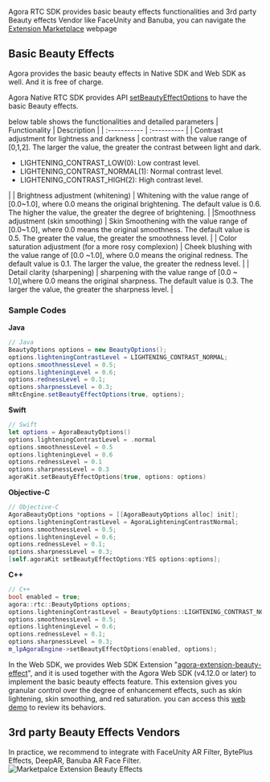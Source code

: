 Agora RTC SDK provides basic beauty effects functionalities and 3rd party Beauty effects Vendor like FaceUnity and Banuba, you can navigate the [Extension Marketplace](https://www.agora.io/en/agora-extensions-marketplace/) webpage



## Basic Beauty Effects


Agora provides the basic beauty effects in Native SDK and Web SDK as well. And it is free of charge.

Agora Native RTC SDK provides API [setBeautyEffectOptions](https://api-ref.agora.io/en/voice-sdk/android/4.x/API/class_irtcengine.html#api_irtcengine_setbeautyeffectoptions) to have the basic Beauty effects.


below table shows the functionalities and detailed parameters
| Functionality | Description |
| :----------- | :---------- |
| Contrast adjustment for lightness and darkness | contrast with the value range of [0,1,2]. The larger the value, the greater the contrast between light and dark.<ul><li>LIGHTENING_CONTRAST_LOW(0): Low contrast level.</li><li>LIGHTENING_CONTRAST_NORMAL(1): Normal contrast level.</li><li>LIGHTENING_CONTRAST_HIGH(2): High contrast level.</li></ul> |
| Brightness adjustment (whitening) | Whitening with the value range of [0.0~1.0], where 0.0 means the original brightening. The default value is 0.6. The higher the value, the greater the degree of brightening. |
|Smoothness adjustment (skin smoothing) | Skin Smoothening with the value range of [0.0~1.0], where 0.0 means the original smoothness. The default value is 0.5. The greater the value, the greater the smoothness level. |
| Color saturation adjustment (for a more rosy complexion) | Cheek blushing with the value range of [0.0 ~1.0], where 0.0 means the original redness. The default value is 0.1. The larger the value, the greater the redness level. |
| Detail clarity (sharpening) | sharpening with the value range of [0.0 ~ 1.0],where 0.0 means the original sharpness. The default value is 0.3. The larger the value, the greater the sharpness level. |


### Sample Codes

**Java**
```Java
// Java
BeautyOptions options = new BeautyOptions();
options.lighteningContrastLevel = LIGHTENING_CONTRAST_NORMAL;
options.smoothnessLevel = 0.5;
options.lighteningLevel = 0.6;
options.rednessLevel = 0.1;
options.sharpnessLevel = 0.3;
mRtcEngine.setBeautyEffectOptions(true, options);

```

**Swift**
```Swift
// Swift
let options = AgoraBeautyOptions()
options.lighteningContrastLevel = .normal
options.smoothnessLevel = 0.5
options.lighteningLevel = 0.6
options.rednessLevel = 0.1
options.sharpnessLevel = 0.3
agoraKit.setBeautyEffectOptions(true, options: options)

```

**Objective-C**
```Objective-C
// Objective-C
AgoraBeautyOptions *options = [[AgoraBeautyOptions alloc] init];
options.lighteningContrastLevel = AgoraLighteningContrastNormal;
options.smoothnessLevel = 0.5;
options.lighteningLevel = 0.6;
options.rednessLevel = 0.1;
options.sharpnessLevel = 0.3;
[self.agoraKit setBeautyEffectOptions:YES options:options];

```


**C++**
```C++
// C++
bool enabled = true;
agora::rtc::BeautyOptions options;
options.lighteningContrastLevel = BeautyOptions::LIGHTENING_CONTRAST_NORMAL;
options.smoothnessLevel = 0.5;
options.lighteningLevel = 0.6;
options.rednessLevel = 0.1;
options.sharpnessLevel = 0.3;
m_lpAgoraEngine->setBeautyEffectOptions(enabled, options);
```

In the Web SDK, we provides Web SDK Extension "[agora-extension-beauty-effect](https://www.npmjs.com/package/agora-extension-beauty-effect?activeTab=versions)", and it is used together with the Agora Web SDK (v4.12.0 or later) to implement the basic beauty effects feature. This extension gives you granular control over the degree of enhancement effects, such as skin lightening, skin smoothing, and red saturation.
you can access this [web demo](https://webdemo-global.agora.io/example/plugin/beauty/index.html) to review its behaviors.


## 3rd party Beauty Effects Vendors

In practice, we recommend to integrate with FaceUnity AR Filter, BytePlus Effects, DeepAR, Banuba AR Face Filter.
![Marketpalce Extension Beauty Effects](Images/marketplace_extension_beauty_effects.png)